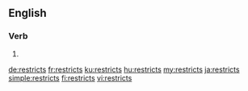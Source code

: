 ==English==

===Verb===
{{head|en|verb form}}

# {{en-third-person singular of|restrict}}

[[de:restricts]]
[[fr:restricts]]
[[ku:restricts]]
[[hu:restricts]]
[[my:restricts]]
[[ja:restricts]]
[[simple:restricts]]
[[fi:restricts]]
[[vi:restricts]]